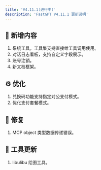 ```yaml
---
title: 'V4.11.1(进行中)'
description: 'FastGPT V4.11.1 更新说明'
---
```


## 🚀 新增内容

1. 系统工具，工具集支持直接给工具调用使用。
2. 对话日志看板，支持自定义字段展示。
3. 账号注销。
4. 新文档框架。

## ⚙️ 优化

1. 兑换码功能支持指定对公支付模式。
2. 优化支付套餐模式。

## 🐛 修复

1. MCP object 类型数据传递错误。

## 🔨 工具更新

1. libulibu 绘图工具。
